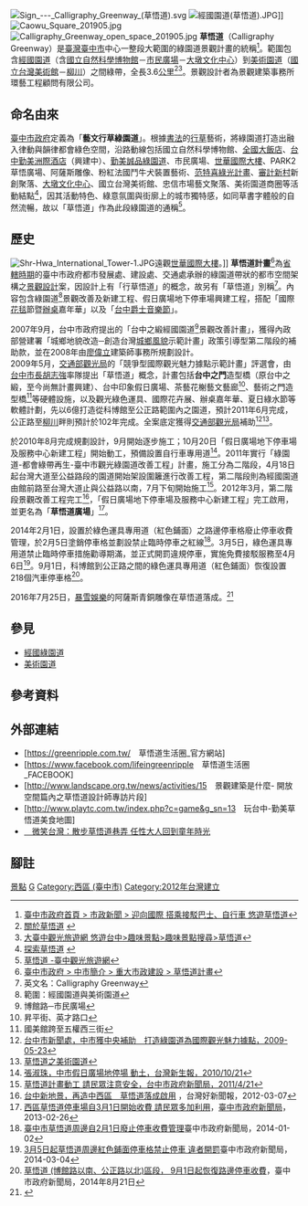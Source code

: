 [[File:Sign_---_Calligraphy_Greenway_(草悟道).svg|thumb]]
[[File:經國園道(草悟道).JPG|thumb]]]]
[[File:Caowu_Square_201905.jpg|thumb]]
[[File:Calligraphy_Greenway_open_space_201905.jpg|thumb]]
'''草悟道'''（Calligraphy Greenway）是[[臺灣|臺灣]][[臺中市|臺中市]]中心一整段大範圍的綠園道景觀計畫的統稱<ref>[http://www.taichung.gov.tw/internet/main/docDetail.aspx?uid=3152&docid=100415 臺中市政府首頁 > 市政新聞 > 迎向國際 搭乘接駁巴士、自行車 悠遊草悟道]</ref>。範圍包含[[經國綠園道|經國園道]]（含[[國立自然科學博物館|國立自然科學博物館]]－[[台中市民廣場|市民廣場]]－[[大墩文化中心|大墩文化中心]]）到[[美術園道|美術園道]]（[[國立台灣美術館|國立台灣美術館]]－[[柳川|柳川]]）之間綠帶，全長3.6[[公里|公里]]<ref>[http://www.calligraphygreenway.org.tw/about.php 關於草悟道] {{webarchive|url=https://web.archive.org/web/20140522062123/http://www.calligraphygreenway.org.tw/about.php |date=2014-05-22 }}</ref><ref>[http://travel.taichung.gov.tw/new/Happy/Idata.asp?sw=94&idNo=6515&p=271 大臺中觀光旅遊網 悠遊台中>趣味景點>趣味景點搜尋>草悟道]{{dead link|date=2018年4月 |bot=InternetArchiveBot |fix-attempted=yes }}</ref>。景觀設計者為景觀建築事務所環藝工程顧問有限公司。

== 命名由來 ==
[[臺中市政府|臺中市政府]]定義為「'''藝文行草綠園道'''」。根據[[書法|書法]]的[[行草|行草]]藝術，將綠園道打造出融入律動與韻律都會綠色空間，沿路動線包括國立自然科學博物館、[[全國大飯店|全國大飯店]]、[[台中勤美洲際酒店|台中勤美洲際酒店]]（興建中）、[[勤美誠品綠園道|勤美誠品綠園道]]、市民廣場、[[世華國際大樓|世華國際大樓]]、PARK2草悟廣場、阿薩斯雕像、粉紅法國鬥牛犬裝置藝術、[[范特喜綠光計畫|范特喜綠光計畫]]、[[審計新村|審計新村]]新創聚落、[[臺中市大墩文化中心|大墩文化中心]]、國立台灣美術館、忠信市場藝文聚落、美術園道商圈等活動結點<ref>[http://www.calligraphygreenway.org.tw/map.php 探索草悟道] {{webarchive|url=https://web.archive.org/web/20140430155957/http://www.calligraphygreenway.org.tw/map.php |date=2014-04-30 }}</ref>，因其活動特色、綠意氛圍與街廓上的城市獨特感，如同草書字體般的自然流暢，故以「草悟道」作為此段綠園道的通稱<ref>[http://travel.taichung.gov.tw/zh-tw/Attractions/Intro/786/%E8%8D%89%E6%82%9F%E9%81%93 草悟道 -臺中觀光旅遊網]</ref>。

== 歷史 ==
[[File:Shr-Hwa_International_Tower-1.JPG|thumb]]遠觀[[世華國際大樓|世華國際大樓]]。]]
'''草悟道計畫'''<ref>[http://www.taichung.gov.tw/internet/main/docDetail.aspx?uid=7255&docid=41048 臺中市政府 > 中市簡介 > 重大市政建設 > 草悟道計畫]</ref>為[[臺中市_(省轄市)|省轄時期]]的臺中市政府都市發展處、建設處、交通處承辦的綠園道帶狀的都市空間架構之[[景觀設計|景觀設計]]案，因設計上有「行草悟道」的概念，故另有「草悟道」別稱<ref group="註">英文名：Calligraphy Greenway</ref>。內容包含綠園道<ref group="註">範圍：經國園道與美術園道</ref>景觀改善及新建工程、假日廣場地下停車場興建工程，搭配「國際[[花毯|花毯]]節暨[[辦桌|辦桌]]嘉年華」以及「[[台中爵士音樂節|台中爵士音樂節]]」。

2007年9月，台中市政府提出的「台中之緞經國園道<ref group="註">博館路─市民廣場</ref>景觀改善計畫」，獲得內政部營建署「城鄉地貌改造─創造台灣[http://trp.cpami.gov.tw/ch/AllInOne_Show.aspx?path=175&guid=d5b00329-c344-4744-9e91-b6481ea4c61b&lang=zh-tw 城鄉風貌]示範計畫」政策引導型第二階段的補助款，並在2008年由[[廖偉立|廖偉立]]建築師事務所規劃設計。<br />
2009年5月，[[交通部觀光局|交通部觀光局]]的「競爭型國際觀光魅力據點示範計畫」評選會，由[[台中市長|台中市長]][[胡志強_(1948年)|胡志強]]率隊提出「草悟道」概念，計畫包括'''台中之門'''造型橋（原台中之緞，至今尚無計畫興建）、台中印象假日廣場、茶藝花榭藝文藝廊<ref group="註">昇平街、英才路口</ref>、藝術之門造型橋<ref group="註">國美館跨至五權西三街</ref>等硬體設施，以及觀光綠色運具、國際花卉展、辦桌嘉年華、夏日綠水節等軟體計劃，先以6億打造從科博館至公正路範圍內之園道，預計2011年6月完成，公正路至[[柳川|柳川]]畔則預計於102年完成。全案底定獲得[[交通部觀光局|交通部觀光局]]補助<ref>[http://www.tccg.gov.tw/sys/msg_control?mode=viewnews&ts=4a17d62f:6416&theme=tccg&layout= 台中市新聞處，中市獲中央補助　打造綠園道為國際觀光魅力據點，2009-05-23]{{dead link|date=2018年4月 |bot=InternetArchiveBot |fix-attempted=yes }}</ref><ref>[http://www.taiwanfun.com/central/taichung/articles/0908/0908CaoWuDaoTW.htm 草悟道之美術園道]</ref>。

於2010年8月完成規劃設計，9月開始逐步施工；10月20日「假日廣場地下停車場及服務中心新建工程」開始動工，預備設置自行車專用道<ref>[http://tw.news.yahoo.com/article/url/d/a/101021/128/2fd1i.html 張淑珠，中市假日廣場地停場 動土，台灣新生報，2010/10/21]{{dead link|date=2018年4月 |bot=InternetArchiveBot |fix-attempted=yes }}</ref>。2011年實行「綠園道-都會綠帶再生-臺中市觀光綠園道改善工程」計畫，施工分為二階段，4月18日起台灣大道至公益路段的園道開始架設圍籬進行改善工程，第二階段則為經國園道由館前路至台灣大道止與公益路以南，7月下旬開始施工<ref>[http://www.taichung.gov.tw/internet/main/docDetail.aspx?uid=3152&docid=75398 草悟道計畫動工 請民眾注意安全，台中市政府新聞局，2011/4/21]</ref>。2012年3月，第二階段景觀改善工程完工<ref>[http://www.taiwanhot.net/portal.php?mod=view&aid=5479 台中新地景，再造中西區　草悟道落成啟用] {{webarchive|url=https://web.archive.org/web/20160304185017/http://www.taiwanhot.net/portal.php?mod=view&aid=5479 |date=2016-03-04 }}，台灣好新聞報，2012-03-07</ref>，「假日廣場地下停車場及服務中心新建工程」完工啟用，並更名為「'''草悟道廣場'''」<ref>[http://www.taichung.gov.tw/ct.asp?xItem=203743&ctNode=712&mp=100010 西區草悟道停車場自3月1日開始收費 請民眾多加利用]，[[臺中市政府新聞局|臺中市政府新聞局]]，2013-02-26</ref>。

2014年2月1日，設置於綠色運具專用道（紅色鋪面）之路邊停車格廢止停車收費管理，於2月5日塗銷停車格並劃設禁止臨時停車之紅線<ref>[http://www.taichung.gov.tw/ct.asp?xItem=669800&ctNode=712&mp=100010 臺中市草悟道周邊自2月1日廢止停車收費管理]臺中市政府新聞局，2014-01-02</ref>。3月5日，綠色運具專用道禁止臨時停車措施勸導期滿，並正式開罰違規停車，實施免費接駁服務至4月6日<ref>[http://www.taichung.gov.tw/ct.asp?xItem=760700&ctNode=712&mp=100010 3月5日起草悟道周邊紅色鋪面停車格禁止停車 違者開罰]臺中市政府新聞局，2014-03-04</ref>。9月1日，科博館到公正路之間的綠色運具專用道（紅色鋪面）恢復設置218個汽車停車格<ref>[http://www.taichung.gov.tw/ct.asp?xItem=1248664&ctNode=712&mp=100010 草悟道 (博館路以南、公正路以北)區段， 9月1日起恢復路邊停車收費]，臺中市政府新聞局，2014年8月21日</ref>。

2016年7月25日，[[暴雪娛樂|暴雪娛樂]]的阿薩斯青銅雕像在草悟道落成。<ref>{{cite news |title=阿薩斯雕像將落腳台中八年！市政府：對市民水準有信心 |url=https://game.ettoday.net/article/742127.htm}}</ref>

== 參見 ==
*[[經國綠園道|經國綠園道]]
*[[美術園道|美術園道]]

== 參考資料 ==
<references/>

== 外部連結 ==
* [https://greenripple.com.tw/　草悟道生活圈_官方網站]
* [https://www.facebook.com/lifeingreenripple　草悟道生活圈_FACEBOOK]
* [http://www.landscape.org.tw/news/activities/15　景觀建築是什麼- 開放空間篇內之草悟道設計師專訪片段]
* [http://www.playtc.com.tw/index.php?c=game&g_sn=13　玩台中-勤美草悟道美食地圖]
* [https://smiletaiwan.cw.com.tw/article/256 　微笑台灣：散步草悟道巷弄 任性大人回到童年時光]

==腳註==
<references group="註" />
[[Category:台中市文化|景點]]
[[Category:台中園道|G]]
[[Category:西區_(臺中市)|Category:西區 (臺中市)]]
[[Category:2012年台灣建立|Category:2012年台灣建立]]
